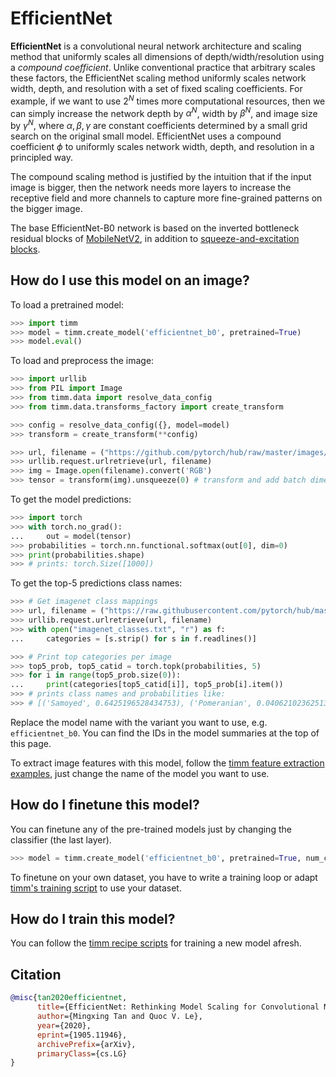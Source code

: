 # EfficientNet

**EfficientNet** is a convolutional neural network architecture and scaling method that uniformly scales all dimensions of depth/width/resolution using a *compound coefficient*. Unlike conventional practice that arbitrary scales  these factors, the EfficientNet scaling method uniformly scales network width, depth, and resolution with a set of fixed scaling coefficients. For example, if we want to use $2^N$ times more computational resources, then we can simply increase the network depth by $\alpha ^ N$,  width by $\beta ^ N$, and image size by $\gamma ^ N$, where $\alpha, \beta, \gamma$ are constant coefficients determined by a small grid search on the original small model. EfficientNet uses a compound coefficient $\phi$ to uniformly scales network width, depth, and resolution in a  principled way.

The compound scaling method is justified by the intuition that if the input image is bigger, then the network needs more layers to increase the receptive field and more channels to capture more fine-grained patterns on the bigger image.

The base EfficientNet-B0 network is based on the inverted bottleneck residual blocks of [MobileNetV2](https://paperswithcode.com/method/mobilenetv2), in addition to [squeeze-and-excitation blocks](https://paperswithcode.com/method/squeeze-and-excitation-block).

## How do I use this model on an image?

To load a pretrained model:

```py
>>> import timm
>>> model = timm.create_model('efficientnet_b0', pretrained=True)
>>> model.eval()
```

To load and preprocess the image:

```py 
>>> import urllib
>>> from PIL import Image
>>> from timm.data import resolve_data_config
>>> from timm.data.transforms_factory import create_transform

>>> config = resolve_data_config({}, model=model)
>>> transform = create_transform(**config)

>>> url, filename = ("https://github.com/pytorch/hub/raw/master/images/dog.jpg", "dog.jpg")
>>> urllib.request.urlretrieve(url, filename)
>>> img = Image.open(filename).convert('RGB')
>>> tensor = transform(img).unsqueeze(0) # transform and add batch dimension
```

To get the model predictions:

```py
>>> import torch
>>> with torch.no_grad():
...     out = model(tensor)
>>> probabilities = torch.nn.functional.softmax(out[0], dim=0)
>>> print(probabilities.shape)
>>> # prints: torch.Size([1000])
```

To get the top-5 predictions class names:

```py
>>> # Get imagenet class mappings
>>> url, filename = ("https://raw.githubusercontent.com/pytorch/hub/master/imagenet_classes.txt", "imagenet_classes.txt")
>>> urllib.request.urlretrieve(url, filename) 
>>> with open("imagenet_classes.txt", "r") as f:
...     categories = [s.strip() for s in f.readlines()]

>>> # Print top categories per image
>>> top5_prob, top5_catid = torch.topk(probabilities, 5)
>>> for i in range(top5_prob.size(0)):
...     print(categories[top5_catid[i]], top5_prob[i].item())
>>> # prints class names and probabilities like:
>>> # [('Samoyed', 0.6425196528434753), ('Pomeranian', 0.04062102362513542), ('keeshond', 0.03186424449086189), ('white wolf', 0.01739676296710968), ('Eskimo dog', 0.011717947199940681)]
```

Replace the model name with the variant you want to use, e.g. `efficientnet_b0`. You can find the IDs in the model summaries at the top of this page.

To extract image features with this model, follow the [timm feature extraction examples](https://rwightman.github.io/pytorch-image-models/feature_extraction/), just change the name of the model you want to use.

## How do I finetune this model?

You can finetune any of the pre-trained models just by changing the classifier (the last layer).

```py
>>> model = timm.create_model('efficientnet_b0', pretrained=True, num_classes=NUM_FINETUNE_CLASSES)
```
To finetune on your own dataset, you have to write a training loop or adapt [timm's training
script](https://github.com/rwightman/pytorch-image-models/blob/master/train.py) to use your dataset.

## How do I train this model?

You can follow the [timm recipe scripts](scripts) for training a new model afresh.

## Citation

```BibTeX
@misc{tan2020efficientnet,
      title={EfficientNet: Rethinking Model Scaling for Convolutional Neural Networks}, 
      author={Mingxing Tan and Quoc V. Le},
      year={2020},
      eprint={1905.11946},
      archivePrefix={arXiv},
      primaryClass={cs.LG}
}
```

<!--
Type: model-index
Collections:
- Name: EfficientNet
  Paper:
    Title: 'EfficientNet: Rethinking Model Scaling for Convolutional Neural Networks'
    URL: https://paperswithcode.com/paper/efficientnet-rethinking-model-scaling-for
Models:
- Name: efficientnet_b0
  In Collection: EfficientNet
  Metadata:
    FLOPs: 511241564
    Parameters: 5290000
    File Size: 21376743
    Architecture:
    - 1x1 Convolution
    - Average Pooling
    - Batch Normalization
    - Convolution
    - Dense Connections
    - Dropout
    - Inverted Residual Block
    - Squeeze-and-Excitation Block
    - Swish
    Tasks:
    - Image Classification
    Training Data:
    - ImageNet
    ID: efficientnet_b0
    Layers: 18
    Crop Pct: '0.875'
    Image Size: '224'
    Interpolation: bicubic
  Code: https://github.com/rwightman/pytorch-image-models/blob/a7f95818e44b281137503bcf4b3e3e94d8ffa52f/timm/models/efficientnet.py#L1002
  Weights: https://github.com/rwightman/pytorch-image-models/releases/download/v0.1-weights/efficientnet_b0_ra-3dd342df.pth
  Results:
  - Task: Image Classification
    Dataset: ImageNet
    Metrics:
      Top 1 Accuracy: 77.71%
      Top 5 Accuracy: 93.52%
- Name: efficientnet_b1
  In Collection: EfficientNet
  Metadata:
    FLOPs: 909691920
    Parameters: 7790000
    File Size: 31502706
    Architecture:
    - 1x1 Convolution
    - Average Pooling
    - Batch Normalization
    - Convolution
    - Dense Connections
    - Dropout
    - Inverted Residual Block
    - Squeeze-and-Excitation Block
    - Swish
    Tasks:
    - Image Classification
    Training Data:
    - ImageNet
    ID: efficientnet_b1
    Crop Pct: '0.875'
    Image Size: '240'
    Interpolation: bicubic
  Code: https://github.com/rwightman/pytorch-image-models/blob/a7f95818e44b281137503bcf4b3e3e94d8ffa52f/timm/models/efficientnet.py#L1011
  Weights: https://github.com/rwightman/pytorch-image-models/releases/download/v0.1-weights/efficientnet_b1-533bc792.pth
  Results:
  - Task: Image Classification
    Dataset: ImageNet
    Metrics:
      Top 1 Accuracy: 78.71%
      Top 5 Accuracy: 94.15%
- Name: efficientnet_b2
  In Collection: EfficientNet
  Metadata:
    FLOPs: 1265324514
    Parameters: 9110000
    File Size: 36788104
    Architecture:
    - 1x1 Convolution
    - Average Pooling
    - Batch Normalization
    - Convolution
    - Dense Connections
    - Dropout
    - Inverted Residual Block
    - Squeeze-and-Excitation Block
    - Swish
    Tasks:
    - Image Classification
    Training Data:
    - ImageNet
    ID: efficientnet_b2
    Crop Pct: '0.875'
    Image Size: '260'
    Interpolation: bicubic
  Code: https://github.com/rwightman/pytorch-image-models/blob/a7f95818e44b281137503bcf4b3e3e94d8ffa52f/timm/models/efficientnet.py#L1020
  Weights: https://github.com/rwightman/pytorch-image-models/releases/download/v0.1-weights/efficientnet_b2_ra-bcdf34b7.pth
  Results:
  - Task: Image Classification
    Dataset: ImageNet
    Metrics:
      Top 1 Accuracy: 80.38%
      Top 5 Accuracy: 95.08%
- Name: efficientnet_b2a
  In Collection: EfficientNet
  Metadata:
    FLOPs: 1452041554
    Parameters: 9110000
    File Size: 49369973
    Architecture:
    - 1x1 Convolution
    - Average Pooling
    - Batch Normalization
    - Convolution
    - Dense Connections
    - Dropout
    - Inverted Residual Block
    - Squeeze-and-Excitation Block
    - Swish
    Tasks:
    - Image Classification
    Training Data:
    - ImageNet
    ID: efficientnet_b2a
    Crop Pct: '1.0'
    Image Size: '288'
    Interpolation: bicubic
  Code: https://github.com/rwightman/pytorch-image-models/blob/a7f95818e44b281137503bcf4b3e3e94d8ffa52f/timm/models/efficientnet.py#L1029
  Weights: https://github.com/rwightman/pytorch-image-models/releases/download/v0.1-weights/efficientnet_b3_ra2-cf984f9c.pth
  Results:
  - Task: Image Classification
    Dataset: ImageNet
    Metrics:
      Top 1 Accuracy: 80.61%
      Top 5 Accuracy: 95.32%
- Name: efficientnet_b3
  In Collection: EfficientNet
  Metadata:
    FLOPs: 2327905920
    Parameters: 12230000
    File Size: 49369973
    Architecture:
    - 1x1 Convolution
    - Average Pooling
    - Batch Normalization
    - Convolution
    - Dense Connections
    - Dropout
    - Inverted Residual Block
    - Squeeze-and-Excitation Block
    - Swish
    Tasks:
    - Image Classification
    Training Data:
    - ImageNet
    ID: efficientnet_b3
    Crop Pct: '0.904'
    Image Size: '300'
    Interpolation: bicubic
  Code: https://github.com/rwightman/pytorch-image-models/blob/a7f95818e44b281137503bcf4b3e3e94d8ffa52f/timm/models/efficientnet.py#L1038
  Weights: https://github.com/rwightman/pytorch-image-models/releases/download/v0.1-weights/efficientnet_b3_ra2-cf984f9c.pth
  Results:
  - Task: Image Classification
    Dataset: ImageNet
    Metrics:
      Top 1 Accuracy: 82.08%
      Top 5 Accuracy: 96.03%
- Name: efficientnet_b3a
  In Collection: EfficientNet
  Metadata:
    FLOPs: 2600628304
    Parameters: 12230000
    File Size: 49369973
    Architecture:
    - 1x1 Convolution
    - Average Pooling
    - Batch Normalization
    - Convolution
    - Dense Connections
    - Dropout
    - Inverted Residual Block
    - Squeeze-and-Excitation Block
    - Swish
    Tasks:
    - Image Classification
    Training Data:
    - ImageNet
    ID: efficientnet_b3a
    Crop Pct: '1.0'
    Image Size: '320'
    Interpolation: bicubic
  Code: https://github.com/rwightman/pytorch-image-models/blob/a7f95818e44b281137503bcf4b3e3e94d8ffa52f/timm/models/efficientnet.py#L1047
  Weights: https://github.com/rwightman/pytorch-image-models/releases/download/v0.1-weights/efficientnet_b3_ra2-cf984f9c.pth
  Results:
  - Task: Image Classification
    Dataset: ImageNet
    Metrics:
      Top 1 Accuracy: 82.25%
      Top 5 Accuracy: 96.11%
- Name: efficientnet_em
  In Collection: EfficientNet
  Metadata:
    FLOPs: 3935516480
    Parameters: 6900000
    File Size: 27927309
    Architecture:
    - 1x1 Convolution
    - Average Pooling
    - Batch Normalization
    - Convolution
    - Dense Connections
    - Dropout
    - Inverted Residual Block
    - Squeeze-and-Excitation Block
    - Swish
    Tasks:
    - Image Classification
    Training Data:
    - ImageNet
    ID: efficientnet_em
    Crop Pct: '0.882'
    Image Size: '240'
    Interpolation: bicubic
  Code: https://github.com/rwightman/pytorch-image-models/blob/a7f95818e44b281137503bcf4b3e3e94d8ffa52f/timm/models/efficientnet.py#L1118
  Weights: https://github.com/rwightman/pytorch-image-models/releases/download/v0.1-weights/efficientnet_em_ra2-66250f76.pth
  Results:
  - Task: Image Classification
    Dataset: ImageNet
    Metrics:
      Top 1 Accuracy: 79.26%
      Top 5 Accuracy: 94.79%
- Name: efficientnet_es
  In Collection: EfficientNet
  Metadata:
    FLOPs: 2317181824
    Parameters: 5440000
    File Size: 22003339
    Architecture:
    - 1x1 Convolution
    - Average Pooling
    - Batch Normalization
    - Convolution
    - Dense Connections
    - Dropout
    - Inverted Residual Block
    - Squeeze-and-Excitation Block
    - Swish
    Tasks:
    - Image Classification
    Training Data:
    - ImageNet
    ID: efficientnet_es
    Crop Pct: '0.875'
    Image Size: '224'
    Interpolation: bicubic
  Code: https://github.com/rwightman/pytorch-image-models/blob/a7f95818e44b281137503bcf4b3e3e94d8ffa52f/timm/models/efficientnet.py#L1110
  Weights: https://github.com/rwightman/pytorch-image-models/releases/download/v0.1-weights/efficientnet_es_ra-f111e99c.pth
  Results:
  - Task: Image Classification
    Dataset: ImageNet
    Metrics:
      Top 1 Accuracy: 78.09%
      Top 5 Accuracy: 93.93%
- Name: efficientnet_lite0
  In Collection: EfficientNet
  Metadata:
    FLOPs: 510605024
    Parameters: 4650000
    File Size: 18820005
    Architecture:
    - 1x1 Convolution
    - Average Pooling
    - Batch Normalization
    - Convolution
    - Dense Connections
    - Dropout
    - Inverted Residual Block
    - Squeeze-and-Excitation Block
    - Swish
    Tasks:
    - Image Classification
    Training Data:
    - ImageNet
    ID: efficientnet_lite0
    Crop Pct: '0.875'
    Image Size: '224'
    Interpolation: bicubic
  Code: https://github.com/rwightman/pytorch-image-models/blob/a7f95818e44b281137503bcf4b3e3e94d8ffa52f/timm/models/efficientnet.py#L1163
  Weights: https://github.com/rwightman/pytorch-image-models/releases/download/v0.1-weights/efficientnet_lite0_ra-37913777.pth
  Results:
  - Task: Image Classification
    Dataset: ImageNet
    Metrics:
      Top 1 Accuracy: 75.5%
      Top 5 Accuracy: 92.51%
-->